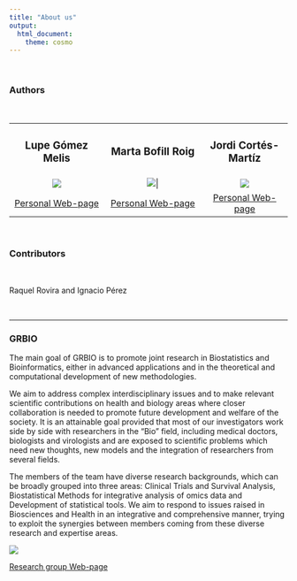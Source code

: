 ---
title: "About us"
output:
  html_document:
    theme: cosmo
---

```{=html}
<style type="text/css">
h1.title {
  font-size: 36px;
  font-weight: 500;
  color: DarkRed;
  text-align: center;
}
</style>
```
<br>

### **Authors**

<br>

+:--------------------------------------------------------------------:+:----------------------------------------------------------------------:+:-------------------------------------------------------------:+
| ### Lupe Gómez Melis                                                 | ### Marta Bofill Roig                                                  | ### Jordi Cortés-Martíz                                       |
+----------------------------------------------------------------------+------------------------------------------------------------------------+---------------------------------------------------------------+
| ![](~/R_projects/new_comp/compare/images/about_us/lupe.jpeg)         | ![](~/R_projects/new_comp/compare/images/about_us/marta_bofill.jpeg)\| | ![](~/R_projects/new_comp/compare/images/about_us/jordi.jpeg) |
+----------------------------------------------------------------------+------------------------------------------------------------------------+---------------------------------------------------------------+
| [Personal Web-page](https://grbio.upc.edu/en/about-us/cv/lupe-gomez) | [Personal Web-page](https://martabofillroig.github.io/)                | [Personal Web-page](https://jordi-cortes.netlify.app/)        |
+----------------------------------------------------------------------+------------------------------------------------------------------------+---------------------------------------------------------------+

<br>

### **Contributors**

<br>

Raquel Rovira and Ignacio Pérez

<br>

------------------------------------------------------------------------

::: {align="center"}
### **GRBIO**

The main goal of GRBIO is to promote joint research in Biostatistics and Bioinformatics, either in advanced applications and in the theoretical and computational development of new methodologies.

We aim to address complex interdisciplinary issues and to make relevant scientific contributions on health and biology areas where closer collaboration is needed to promote future development and welfare of the society. It is an attainable goal provided that most of our investigators work side by side with researchers in the "Bio" field, including medical doctors, biologists and virologists and are exposed to scientific problems which need new thoughts, new models and the integration of researchers from several fields.

The members of the team have diverse research backgrounds, which can be broadly grouped into three areas: Clinical Trials and Survival Analysis, Biostatistical Methods for integrative analysis of omics data and Development of statistical tools. We aim to respond to issues raised in Biosciences and Health in an integrative and comprehensive manner, trying to exploit the synergies between members coming from these diverse research and expertise areas.

![](~/R_projects/new_comp/compare/images/about_us/grbio.png)

[Research group Web-page](https://grbio.upc.edu/en)
:::
